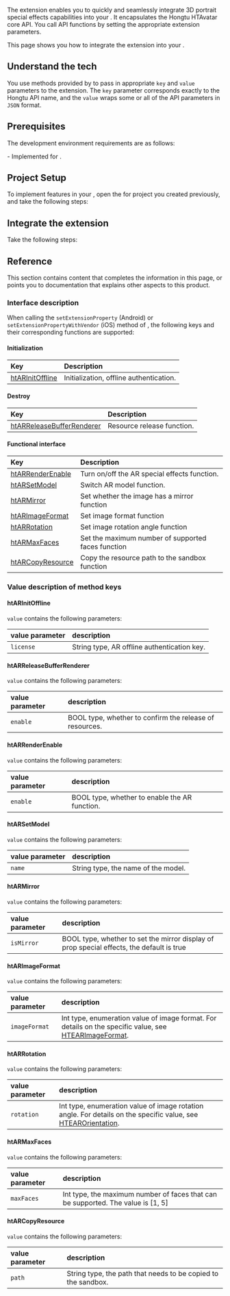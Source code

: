 

The <Vg k="RTEE_HT3D" /> extension enables you to quickly and seamlessly integrate 3D portrait special effects capabilities into your <Vpl k="CLIENT" />. It encapsulates the Hongtu HTAvatar core API. You call API functions by setting the appropriate extension parameters.

<PlatformWrapper notAllowed="android, ios">
  <NotSupported />
</PlatformWrapper>

<PlatformWrapper platform="android, ios">
 This page shows you how to integrate the <Vg k="RTEE_HT3D" /> extension into your <Vpl k="CLIENT" />.

## Understand the tech

You use methods provided by <Vg k="VSDK" /> to pass in appropriate `key` and `value` parameters to the extension. The `key` parameter corresponds exactly to the Hongtu API name, and the `value` wraps some or all of the API parameters in `JSON` format. 

## Prerequisites

The development environment requirements are as follows:

<Prerequisites />
- Implemented <Link to="/realtime-communication/get-started/get-started-sdk"><Vg k="GET_STARTED"/> for <Vg k="VIDEO"/></Link>.

## Project Setup

To implement <Vg k="RTEE_HT3D" /> features in your <Vpl k="CLIENT" />, open the <Link to="/realtime-communication/get-started/get-started-sdk"><Vg k="GET_STARTED"/> for <Vg k="VIDEO"/></Link> project you created previously, and take the following steps:

<ProjectSetup />


## Integrate the extension

Take the following steps:

<ProjectImplementation />

## Reference

This section contains content that completes the information in this page, or points you to documentation that explains other aspects to this product.

<Reference />

### Interface description

When calling the `setExtensionProperty` (Android) or `setExtensionPropertyWithVendor` (iOS) method of <Vg k="VSDK" />, the following keys and their corresponding functions are supported:

#### Initialization

| Key | Description |
| :---- | :---- |
| [htARInitOffline](#htarinitoffline) | Initialization, offline authentication. |

#### Destroy

| Key | Description |
| :---- | :---- |
| [htARReleaseBufferRenderer](#htarreleasebufferrenderer) | Resource release function. |

#### Functional interface

| Key | Description |
| :---- | :---- |
| [htARRenderEnable](#htarrenderenable)| Turn on/off the AR special effects function. |
| [htARSetModel](#htarsetmodel) | Switch AR model function. |
| [htARMirror](#htarmirror) | Set whether the image has a mirror function |
| [htARImageFormat](#htarimageformat) | Set image format function |
| [htARRotation](#htarrotation) | Set image rotation angle function |
| [htARMaxFaces](#htarmaxfaces) | Set the maximum number of supported faces function |
| [htARCopyResource](#htarcopyresource)| Copy the resource path to the sandbox function |


### Value description of method keys

#### htARInitOffline

`value` contains the following parameters:

| value parameter | description |
| :------- | :---- |
| `license` | String type, AR offline authentication key. |

#### htARReleaseBufferRenderer

`value` contains the following parameters:

| value parameter | description |
| :------- | :---- |
| `enable` | BOOL type, whether to confirm the release of resources. |

#### htARRenderEnable

`value` contains the following parameters:

| value parameter | description |
| :------- | :---- |
| `enable` | BOOL type, whether to enable the AR function. |

#### htARSetModel

`value` contains the following parameters:

| value parameter | description |
| :------- | :---- |
| `name` | String type, the name of the model. |

#### htARMirror

`value` contains the following parameters:

| value parameter | description |
| :------- | :---- |
| `isMirror` | BOOL type, whether to set the mirror display of prop special effects, the default is true |

#### htARImageFormat

`value` contains the following parameters:

| value parameter | description |
| :------- | :---- |
| `imageFormat` | Int type, enumeration value of image format. For details on the specific value, see [HTEARImageFormat](https://gitee.com/htai-open/agora-htavatar-extension/blob/master/iOS/ALL_ARCHITECTURE/Release/HTEffectAR.framework/Headers/HTEffectARInterface.h). |

#### htARRotation

`value` contains the following parameters:

| value parameter | description |
| :------- | :---- |
| `rotation` | Int type, enumeration value of image rotation angle. For details on the specific value, see [HTEAROrientation](https://gitee.com/htai-open/agora-htavatar-extension/blob/master/iOS/ALL_ARCHITECTURE/Release/HTEffectAR.framework/Headers/HTEffectARInterface.h). |

#### htARMaxFaces

`value` contains the following parameters:

| value parameter | description |
| :------- | :---- |
| `maxFaces` | Int type, the maximum number of faces that can be supported. The value is [1, 5] |


#### htARCopyResource

`value` contains the following parameters:

| value parameter | description |
| :------- | :---- |
| `path` | String type, the path that needs to be copied to the sandbox. |

</PlatformWrapper>